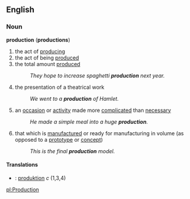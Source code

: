 ==English==
===Noun===
'''production''' ('''productions''')
#the act of [[produce|producing]]
#the act of being [[produce]]d
#the total amount [[produce]]d
#:''They hope to increase spaghetti '''production''' next year.''
#the presentation of a theatrical work
#:''We went to a '''production''' of Hamlet.''
#an [[occasion]] or [[activity]] made more [[complicated]] than [[necessary]]
#:''He made a simple meal into a huge '''production'''.''
#that which is [[manufacture]]d or ready for manufacturing in volume (as opposed to a [[prototype]] or [[concept]])
#:''This is the final '''production''' model.''


====Translations====
*{{sv}}: [[produktion]] ''c'' (1,3,4)

[[pl:Production]]